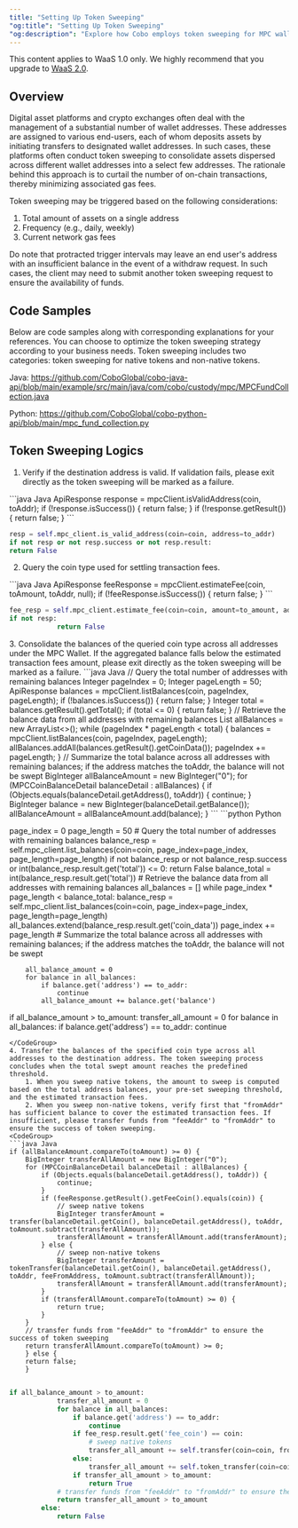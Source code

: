```yaml
---
title: "Setting Up Token Sweeping"
"og:title": "Setting Up Token Sweeping"
"og:description": "Explore how Cobo employs token sweeping for MPC wallets, empowering clients to minimize the number of on-chain transactions and lower gas fees."
---
```

<Note>This content applies to WaaS 1.0 only. We highly recommend that you upgrade to [WaaS 2.0](/v2/guides/overview/introduction).</Note>
## Overview

Digital asset platforms and crypto exchanges often deal with the management of a substantial number of wallet addresses.
These addresses are assigned to various end-users, each of whom deposits assets by initiating transfers to designated wallet addresses.
In such cases, these platforms often conduct token sweeping to consolidate assets dispersed across different wallet addresses into a select few addresses.
The rationale behind this approach is to curtail the number of on-chain transactions, thereby minimizing associated gas fees.

Token sweeping may be triggered based on the following considerations:

1. Total amount of assets on a single address
2. Frequency (e.g., daily, weekly)
3. Current network gas fees

Do note that protracted trigger intervals may leave an end user's address with an insufficient balance in the event of a withdraw request.
In such cases, the client may need to submit another token sweeping request to ensure the availability of funds.

## Code Samples

Below are code samples along with corresponding explanations for your references.
You can choose to optimize the token sweeping strategy according to your business needs.
Token sweeping includes two categories: token sweeping for native tokens and non-native tokens.


Java: https://github.com/CoboGlobal/cobo-java-api/blob/main/example/src/main/java/com/cobo/custody/mpc/MPCFundCollection.java

Python: https://github.com/CoboGlobal/cobo-python-api/blob/main/mpc_fund_collection.py

## Token Sweeping Logics

1. Verify if the destination address is valid. If validation fails, please exit directly as the token sweeping will be marked as a failure.
<CodeGroup>
```java Java
ApiResponse<Boolean> response = mpcClient.isValidAddress(coin, toAddr);
        if (!response.isSuccess()) {
            return false;
        }
        if (!response.getResult()) {
            return false;
        }
```

```python Python
resp = self.mpc_client.is_valid_address(coin=coin, address=to_addr)
if not resp or not resp.success or not resp.result:
return False
```
</CodeGroup>

2. Query the coin type used for settling transaction fees.
<CodeGroup>
```java Java
ApiResponse<EstimateFeeDetails> feeResponse = mpcClient.estimateFee(coin, toAmount, toAddr, null);
        if (!feeResponse.isSuccess()) {
            return false;
        }
```

```python Python
fee_resp = self.mpc_client.estimate_fee(coin=coin, amount=to_amount, address=to_addr)
if not resp:
       		return False
```
</CodeGroup>
3. Consolidate the balances of the queried coin type across all addresses under the MPC Wallet. If the aggregated balance falls below the estimated transaction fees amount, please exit directly as the token sweeping will be marked as a failure.
<CodeGroup>
```java Java
   // Query the total number of addresses with remaining balances
        Integer pageIndex = 0;
        Integer pageLength = 50;
        ApiResponse<MPCListBalances> balances = mpcClient.listBalances(coin, pageIndex, pageLength);
        if (!balances.isSuccess()) {
            return false;
        }
        Integer total = balances.getResult().getTotal();
        if (total <= 0) {
            return false;
        }
        // Retrieve the balance data from all addresses with remaining balances
        List<MPCCoinBalanceDetail> allBalances = new ArrayList<>();
        while (pageIndex * pageLength < total) {
            balances = mpcClient.listBalances(coin, pageIndex, pageLength);
            allBalances.addAll(balances.getResult().getCoinData());
            pageIndex += pageLength;
        }
        // Summarize the total balance across all addresses with remaining balances; if the address matches the toAddr, the balance will not be swept
        BigInteger allBalanceAmount = new BigInteger("0");
        for (MPCCoinBalanceDetail balanceDetail : allBalances) {
            if (Objects.equals(balanceDetail.getAddress(), toAddr)) {
                continue;
            }
            BigInteger balance = new BigInteger(balanceDetail.getBalance());
            allBalanceAmount = allBalanceAmount.add(balance);
        }
```
```python Python

page_index = 0
        page_length = 50
        #  Query the total number of addresses with remaining balances
        balance_resp = self.mpc_client.list_balances(coin=coin, page_index=page_index, page_length=page_length)
        if not balance_resp or not balance_resp.success or int(balance_resp.result.get('total')) <= 0:
            return False
        balance_total = int(balance_resp.result.get('total'))
        #  Retrieve the balance data from all addresses with remaining balances
        all_balances = []
        while page_index * page_length < balance_total:
            balance_resp = self.mpc_client.list_balances(coin=coin, page_index=page_index, page_length=page_length)
            all_balances.extend(balance_resp.result.get('coin_data'))
            page_index += page_length
        # Summarize the total balance across all addresses with remaining balances; if the address matches the toAddr, the balance will not be swept

        all_balance_amount = 0
        for balance in all_balances:
            if balance.get('address') == to_addr:
                continue
            all_balance_amount += balance.get('balance')
if all_balance_amount > to_amount:
            transfer_all_amount = 0
            for balance in all_balances:
                if balance.get('address') == to_addr:
                    continue
```
</CodeGroup>
4. Transfer the balances of the specified coin type across all addresses to the destination address. The token sweeping process concludes when the total swept amount reaches the predefined threshold.
    1. When you sweep native tokens, the amount to sweep is computed based on the total address balances, your pre-set sweeping threshold, and the estimated transaction fees.
    2. When you sweep non-native tokens, verify first that "fromAddr" has sufficient balance to cover the estimated transaction fees. If insufficient, please transfer funds from "feeAddr" to "fromAddr" to ensure the success of token sweeping.
<CodeGroup>
```java Java
if (allBalanceAmount.compareTo(toAmount) >= 0) {
    BigInteger transferAllAmount = new BigInteger("0");
    for (MPCCoinBalanceDetail balanceDetail : allBalances) {
        if (Objects.equals(balanceDetail.getAddress(), toAddr)) {
            continue;
        }
        if (feeResponse.getResult().getFeeCoin().equals(coin)) {
            // sweep native tokens
            BigInteger transferAmount = transfer(balanceDetail.getCoin(), balanceDetail.getAddress(), toAddr, toAmount.subtract(transferAllAmount));
            transferAllAmount = transferAllAmount.add(transferAmount);
        } else {
            // sweep non-native tokens
            BigInteger transferAmount = tokenTransfer(balanceDetail.getCoin(), balanceDetail.getAddress(), toAddr, feeFromAddress, toAmount.subtract(transferAllAmount));
            transferAllAmount = transferAllAmount.add(transferAmount);
        }
        if (transferAllAmount.compareTo(toAmount) >= 0) {
            return true;
        }
    }
    // transfer funds from "feeAddr" to "fromAddr" to ensure the success of token sweeping
    return transferAllAmount.compareTo(toAmount) >= 0;
    } else {
    return false;
    }
```
```python Python

if all_balance_amount > to_amount:
            transfer_all_amount = 0
            for balance in all_balances:
                if balance.get('address') == to_addr:
                    continue
                if fee_resp.result.get('fee_coin') == coin:
                    # sweep native tokens
                    transfer_all_amount += self.transfer(coin=coin, from_addr=balance.get('address'), to_addr=to_addr, to_amount=to_amount - transfer_all_amount)
                else:
                    transfer_all_amount += self.token_transfer(coin=coin, from_addr=balance.get('address'), to_addr=to_addr, fee_addr=fee_from_addr, to_amount=to_amount - transfer_all_amount)
                if transfer_all_amount > to_amount:
                    return True
            # transfer funds from "feeAddr" to "fromAddr" to ensure the success of token sweeping
            return transfer_all_amount > to_amount
        else:
            return False
```
</CodeGroup>
